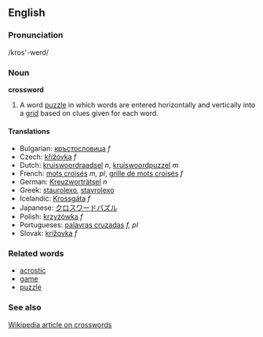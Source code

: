 ==English==
===Pronunciation===
/kros'-werd/

===Noun===
'''crossword'''

#A word [[puzzle]] in which words are entered horizontally and vertically into a [[grid]] based on clues given for each word.

====Translations====

*Bulgarian: [[кръстословица]] ''f''
*Czech: [[křížovka]] ''f'' 
*Dutch: [[kruiswoordraadsel]] ''n'', [[kruiswoordpuzzel]] ''m''
*French: [[mots croisés]] ''m, pl'', [[grille de mots croisés]] ''f''
*German: [[Kreuzworträtsel]] ''n''
*Greek: [[staurolexo]], [[stavrolexo]]
*Icelandic: [[Krossgáta]] ''f''
*Japanese: [[クロスワードパズル]]
*Polish: [[krzyżówka]] ''f''
*Portugueses: [[palavras cruzadas]] ''f, pl''
*Slovak: [[krížovka]] ''f'' 

===Related words===
*[[acrostic]]
*[[game]]
*[[puzzle]]

===See also===
[[w:Crossword|Wikipedia article on crosswords]]